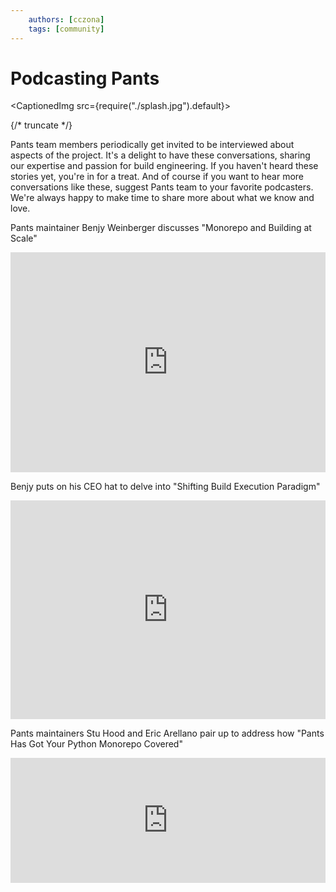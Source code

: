 ```yaml
---
    authors: [cczona]
    tags: [community]
---
```


# Podcasting Pants

<CaptionedImg src={require("./splash.jpg").default}></CaptionedImg>

{/* truncate */}

Pants team members periodically get invited to be interviewed about aspects of the project. It's a delight to have these conversations, sharing our expertise and passion for build engineering. If you haven't heard these stories yet, you're in for a treat. And of course if you want to hear more conversations like these, suggest Pants team to your favorite podcasters. We're always happy to make time to share more about what we know and love.

Pants maintainer Benjy Weinberger discusses "Monorepo and Building at Scale"

<iframe
  style={{ "border-radius": "12px" }}
  src="https://open.spotify.com/embed/episode/2fkgheu20VZwgglQnEblTp?utm_source=generator"
  width="100%"
  height="352"
  frameBorder="0"
  allowfullscreen=""
  allow="autoplay; clipboard-write; encrypted-media; fullscreen; picture-in-picture"
  loading="lazy"
></iframe>

Benjy puts on his CEO hat to delve into "Shifting Build Execution Paradigm"

<iframe
  sandbox="allow-scripts"
  security="restricted"
  src="https://www.angelneers.com/podcast/28-shifting-build-execution-paradigm/embed/"
  width="100%"
  height="350"
  title=""28: Shifting Build Execution Paradigm" — Angelneers"
  frameborder="0"
  marginwidth="0"
  marginheight="0"
  scrolling="no"
  class="wp-embedded-content"
></iframe>

Pants maintainers Stu Hood and Eric Arellano pair up to address how "Pants Has Got Your Python Monorepo Covered"

<iframe
  src="https://player.fireside.fm/v2/82qp1QFd+pCaGVloR?theme=dark"
  width="100%"
  height="200"
  frameborder="0"
  scrolling="no"
></iframe>
